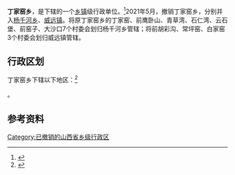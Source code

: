 {{中国乡级行政区|14/06/23/203/000}}

'''丁家窑乡'''，是{{PRC admin/fullname|14/06/23/203/000|3}}下辖的一个[[乡镇|乡镇]]级行政单位。<ref>{{PRC admin/ref sgc|{{PRC admin/parent|14/06/23/203/000}}}}</ref>2021年5月，撤销丁家窑乡，分别并入[[杨千河乡|杨千河乡]]、[[威远镇_(右玉县)|威远镇]]。将原丁家窑乡的丁家窑、前鹰卧山、青草湾、石仁湾、云石堡、前窑子、大沙口7个村委会划归杨千河乡管辖；将前胡彩沟、常坪窑、白家窑3个村委会划归威远镇管辖。

== 行政区划 ==

丁家窑乡下辖以下地区：<ref>{{PRC admin/ref sgc|14/06/23/203/000}}</ref>

{{PRC admin/children|14/06/23/203/000}}。

== 参考资料 ==

{{reflist}}

{{PRC admin/navcat|14/06/23/203/000}}
{{山西行政区划小作品}}

[[Category:已撤销的山西省乡级行政区|Category:已撤销的山西省乡级行政区]]
